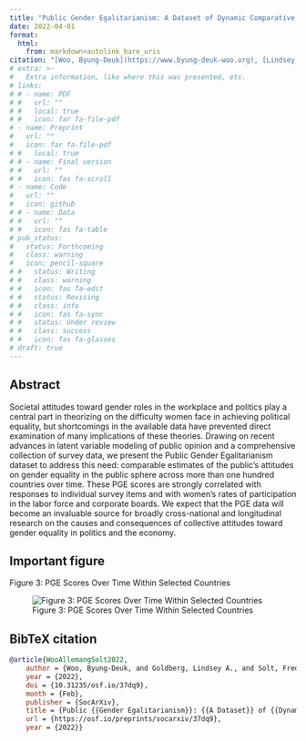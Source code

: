 ```yaml
---
title: "Public Gender Egalitarianism: A Dataset of Dynamic Comparative Public Opinion Toward Egalitarian Gender Roles in the Public Sphere"
date: 2022-04-01
format: 
  html:
    from: markdown+autolink_bare_uris
citation: "[Woo, Byung-Deuk](https://www.byung-deuk-woo.org), [Lindsey A. Goldberg](https://www.lindsey-allemang-goldberg.com), and [Frederick Solt](https://fsolt.org). Forthcoming. \"Public Gender Egalitarianism: A Dataset of Dynamic Comparative Public Opinion Toward Egalitarian Gender Roles in the Public Sphere.\" _British Journal of Political Science_."
# extra: >-
#   Extra information, like where this was presented, etc.
# links:
# # - name: PDF
# #   url: ""
# #   local: true
# #   icon: far fa-file-pdf
# - name: Preprint
#   url: ""
#   icon: far fa-file-pdf
# #   local: true
# # - name: Final version
# #   url: ""
# #   icon: fas fa-scroll
# - name: Code
#   url: ""
#   icon: github
# # - name: Data
# #   url: ""
# #   icon: fas fa-table
# pub_status: 
#   status: Forthcoming
#   class: warning
#   icon: pencil-square
# #   status: Writing
# #   class: warning
# #   icon: fas fa-edit
# #   status: Revising
# #   class: info
# #   icon: fas fa-sync
# #   status: Under review
# #   class: success
# #   icon: fas fa-glasses
# draft: true
---
```


<!-- ## Important links -->

<!-- - [Paper (preprint)](#) -->
<!-- - [Statistical analysis notebook](#) -->
<!-- - [GitHub repository](#) -->

## Abstract

Societal attitudes toward gender roles in the workplace and politics play a central part in theorizing on the difficulty women face in achieving political equality, but shortcomings in the available data have prevented direct examination of many implications of these theories. Drawing on recent advances in latent variable modeling of public opinion and a comprehensive collection of survey data, we present the Public Gender Egalitarianism dataset to address this need: comparable estimates of the public's attitudes on gender equality in the public sphere across more than one hundred countries over time. These PGE scores are strongly correlated with responses to individual survey items and with women's rates of participation in the labor force and corporate boards. We expect that the PGE data will become an invaluable source for broadly cross-national and longitudinal research on the causes and consequences of collective attitudes toward gender equality in politics and the economy.

## Important figure

Figure 3: PGE Scores Over Time Within Selected Countries

![Figure 3: PGE Scores Over Time Within Selected Countries](pge_fig3.png)


## BibTeX citation

```bibtex
@article{WooAllemangSolt2022,
	author = {Woo, Byung-Deuk, and Goldberg, Lindsey A., and Solt, Frederick},
    year = {2022},
	doi = {10.31235/osf.io/37dq9},
	month = {Feb},
	publisher = {SocArXiv},
	title = {Public {{Gender Egalitarianism}}: {{A Dataset}} of {{Dynamic Comparative Public Opinion Toward Egalitarian Gender Roles}} in the {{Public Sphere}}},
	url = {https://osf.io/preprints/socarxiv/37dq9},
	year = {2022}}
```

